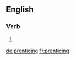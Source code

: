 {{also|'prenticing}}
==English==

===Verb===
{{head|en|present participle}}

# {{present participle of|prentice|lang=en|nocat=1}}

[[de:prenticing]]
[[fr:prenticing]]